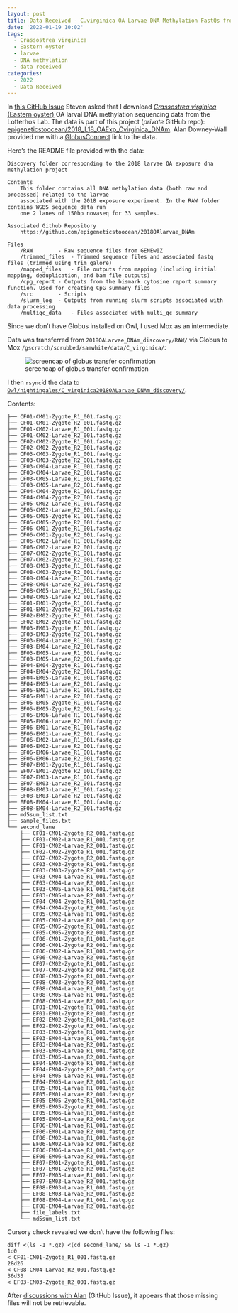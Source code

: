 ```yaml
---
layout: post
title: Data Received - C.virginica OA Larvae DNA Methylation FastQs from Lotterhos Lab
date: '2022-01-19 10:02'
tags: 
  - Crassostrea virginica
  - Eastern oyster
  - larvae
  - DNA methylation
  - data received
categories: 
  - 2022
  - Data Received
---
```

In [this GitHub Issue](https://github.com/RobertsLab/resources/issues/1362) Steven asked that I download [_Crassostrea virginica_ (Eastern oyster)](https://en.wikipedia.org/wiki/Eastern_oyster) OA larval DNA methylation sequencing data from the Lotterhos Lab. The data is part of this project (_private_ GitHub repo): [epigeneticstoocean/2018_L18_OAExp_Cvirginica_DNAm](https://github.com/epigeneticstoocean/2018_L18_OAExp_Cvirginica_DNAm). Alan Downey-Wall provided me with a [GlobusConnect](https://www.globus.org/globus-connect-personal) link to the data.

Here's the README file provided with the data:

```
Discovery folder corresponding to the 2018 larvae OA exposure dna methylation project

Contents
	This folder contains all DNA methylation data (both raw and processed) related to the larvae
	associated with the 2018 exposure experiment. In the RAW folder contains WGBS sequence data run
	one 2 lanes of 150bp novaseq for 33 samples.

Associated Github Repository
	https://github.com/epigeneticstoocean/2018OAlarvae_DNAm 

Files
	/RAW		- Raw sequence files from GENEwIZ
	/trimmed_files  - Trimmed sequence files and associated fastq files (trimmed using trim_galore)
	/mapped_files	- File outputs from mapping (including initial mapping, deduplication, and bam file outputs)
	/cpg_report	- Outputs from the bismark cytosine report summary function. Used for creating CpG summary files 
	/src		- Scripts
	/slurm_log	- Outputs from running slurm scripts associated with data processing
	/multiqc_data 	- Files associated with multi_qc summary
  ```

Since we don't have Globus installed on Owl, I used Mox as an intermediate.

Data was transferred from `2018OALarvae_DNAm_discovery/RAW/` via Globus to Mox `/gscratch/scrubbed/samwhite/data/C_virginica/`:

![screencap of globus transfer confirmation](https://github.com/RobertsLab/sams-notebook/blob/master/images/screencaps/20220119-globus_data_transfer-lotterhos-dna-methylation-cvir-larvae.png?raw=true)

I then `rsync`'d the data to [`Owl/nightingales/C_virginica2018OALarvae_DNAm_discovery/`](https://owl.fish.washington.edu/nightingales/C_virginica/2018OALarvae_DNAm_discovery/).

Contents:

```
├── CF01-CM01-Zygote_R1_001.fastq.gz
├── CF01-CM01-Zygote_R2_001.fastq.gz
├── CF01-CM02-Larvae_R1_001.fastq.gz
├── CF01-CM02-Larvae_R2_001.fastq.gz
├── CF02-CM02-Zygote_R1_001.fastq.gz
├── CF02-CM02-Zygote_R2_001.fastq.gz
├── CF03-CM03-Zygote_R1_001.fastq.gz
├── CF03-CM03-Zygote_R2_001.fastq.gz
├── CF03-CM04-Larvae_R1_001.fastq.gz
├── CF03-CM04-Larvae_R2_001.fastq.gz
├── CF03-CM05-Larvae_R1_001.fastq.gz
├── CF03-CM05-Larvae_R2_001.fastq.gz
├── CF04-CM04-Zygote_R1_001.fastq.gz
├── CF04-CM04-Zygote_R2_001.fastq.gz
├── CF05-CM02-Larvae_R1_001.fastq.gz
├── CF05-CM02-Larvae_R2_001.fastq.gz
├── CF05-CM05-Zygote_R1_001.fastq.gz
├── CF05-CM05-Zygote_R2_001.fastq.gz
├── CF06-CM01-Zygote_R1_001.fastq.gz
├── CF06-CM01-Zygote_R2_001.fastq.gz
├── CF06-CM02-Larvae_R1_001.fastq.gz
├── CF06-CM02-Larvae_R2_001.fastq.gz
├── CF07-CM02-Zygote_R1_001.fastq.gz
├── CF07-CM02-Zygote_R2_001.fastq.gz
├── CF08-CM03-Zygote_R1_001.fastq.gz
├── CF08-CM03-Zygote_R2_001.fastq.gz
├── CF08-CM04-Larvae_R1_001.fastq.gz
├── CF08-CM04-Larvae_R2_001.fastq.gz
├── CF08-CM05-Larvae_R1_001.fastq.gz
├── CF08-CM05-Larvae_R2_001.fastq.gz
├── EF01-EM01-Zygote_R1_001.fastq.gz
├── EF01-EM01-Zygote_R2_001.fastq.gz
├── EF02-EM02-Zygote_R1_001.fastq.gz
├── EF02-EM02-Zygote_R2_001.fastq.gz
├── EF03-EM03-Zygote_R1_001.fastq.gz
├── EF03-EM03-Zygote_R2_001.fastq.gz
├── EF03-EM04-Larvae_R1_001.fastq.gz
├── EF03-EM04-Larvae_R2_001.fastq.gz
├── EF03-EM05-Larvae_R1_001.fastq.gz
├── EF03-EM05-Larvae_R2_001.fastq.gz
├── EF04-EM04-Zygote_R1_001.fastq.gz
├── EF04-EM04-Zygote_R2_001.fastq.gz
├── EF04-EM05-Larvae_R1_001.fastq.gz
├── EF04-EM05-Larvae_R2_001.fastq.gz
├── EF05-EM01-Larvae_R1_001.fastq.gz
├── EF05-EM01-Larvae_R2_001.fastq.gz
├── EF05-EM05-Zygote_R1_001.fastq.gz
├── EF05-EM05-Zygote_R2_001.fastq.gz
├── EF05-EM06-Larvae_R1_001.fastq.gz
├── EF05-EM06-Larvae_R2_001.fastq.gz
├── EF06-EM01-Larvae_R1_001.fastq.gz
├── EF06-EM01-Larvae_R2_001.fastq.gz
├── EF06-EM02-Larvae_R1_001.fastq.gz
├── EF06-EM02-Larvae_R2_001.fastq.gz
├── EF06-EM06-Larvae_R1_001.fastq.gz
├── EF06-EM06-Larvae_R2_001.fastq.gz
├── EF07-EM01-Zygote_R1_001.fastq.gz
├── EF07-EM01-Zygote_R2_001.fastq.gz
├── EF07-EM03-Larvae_R1_001.fastq.gz
├── EF07-EM03-Larvae_R2_001.fastq.gz
├── EF08-EM03-Larvae_R1_001.fastq.gz
├── EF08-EM03-Larvae_R2_001.fastq.gz
├── EF08-EM04-Larvae_R1_001.fastq.gz
├── EF08-EM04-Larvae_R2_001.fastq.gz
├── md5sum_list.txt
├── sample_files.txt
└── second_lane
    ├── CF01-CM01-Zygote_R2_001.fastq.gz
    ├── CF01-CM02-Larvae_R1_001.fastq.gz
    ├── CF01-CM02-Larvae_R2_001.fastq.gz
    ├── CF02-CM02-Zygote_R1_001.fastq.gz
    ├── CF02-CM02-Zygote_R2_001.fastq.gz
    ├── CF03-CM03-Zygote_R1_001.fastq.gz
    ├── CF03-CM03-Zygote_R2_001.fastq.gz
    ├── CF03-CM04-Larvae_R1_001.fastq.gz
    ├── CF03-CM04-Larvae_R2_001.fastq.gz
    ├── CF03-CM05-Larvae_R1_001.fastq.gz
    ├── CF03-CM05-Larvae_R2_001.fastq.gz
    ├── CF04-CM04-Zygote_R1_001.fastq.gz
    ├── CF04-CM04-Zygote_R2_001.fastq.gz
    ├── CF05-CM02-Larvae_R1_001.fastq.gz
    ├── CF05-CM02-Larvae_R2_001.fastq.gz
    ├── CF05-CM05-Zygote_R1_001.fastq.gz
    ├── CF05-CM05-Zygote_R2_001.fastq.gz
    ├── CF06-CM01-Zygote_R1_001.fastq.gz
    ├── CF06-CM01-Zygote_R2_001.fastq.gz
    ├── CF06-CM02-Larvae_R1_001.fastq.gz
    ├── CF06-CM02-Larvae_R2_001.fastq.gz
    ├── CF07-CM02-Zygote_R1_001.fastq.gz
    ├── CF07-CM02-Zygote_R2_001.fastq.gz
    ├── CF08-CM03-Zygote_R1_001.fastq.gz
    ├── CF08-CM03-Zygote_R2_001.fastq.gz
    ├── CF08-CM04-Larvae_R1_001.fastq.gz
    ├── CF08-CM05-Larvae_R1_001.fastq.gz
    ├── CF08-CM05-Larvae_R2_001.fastq.gz
    ├── EF01-EM01-Zygote_R1_001.fastq.gz
    ├── EF01-EM01-Zygote_R2_001.fastq.gz
    ├── EF02-EM02-Zygote_R1_001.fastq.gz
    ├── EF02-EM02-Zygote_R2_001.fastq.gz
    ├── EF03-EM03-Zygote_R1_001.fastq.gz
    ├── EF03-EM04-Larvae_R1_001.fastq.gz
    ├── EF03-EM04-Larvae_R2_001.fastq.gz
    ├── EF03-EM05-Larvae_R1_001.fastq.gz
    ├── EF03-EM05-Larvae_R2_001.fastq.gz
    ├── EF04-EM04-Zygote_R1_001.fastq.gz
    ├── EF04-EM04-Zygote_R2_001.fastq.gz
    ├── EF04-EM05-Larvae_R1_001.fastq.gz
    ├── EF04-EM05-Larvae_R2_001.fastq.gz
    ├── EF05-EM01-Larvae_R1_001.fastq.gz
    ├── EF05-EM01-Larvae_R2_001.fastq.gz
    ├── EF05-EM05-Zygote_R1_001.fastq.gz
    ├── EF05-EM05-Zygote_R2_001.fastq.gz
    ├── EF05-EM06-Larvae_R1_001.fastq.gz
    ├── EF05-EM06-Larvae_R2_001.fastq.gz
    ├── EF06-EM01-Larvae_R1_001.fastq.gz
    ├── EF06-EM01-Larvae_R2_001.fastq.gz
    ├── EF06-EM02-Larvae_R1_001.fastq.gz
    ├── EF06-EM02-Larvae_R2_001.fastq.gz
    ├── EF06-EM06-Larvae_R1_001.fastq.gz
    ├── EF06-EM06-Larvae_R2_001.fastq.gz
    ├── EF07-EM01-Zygote_R1_001.fastq.gz
    ├── EF07-EM01-Zygote_R2_001.fastq.gz
    ├── EF07-EM03-Larvae_R1_001.fastq.gz
    ├── EF07-EM03-Larvae_R2_001.fastq.gz
    ├── EF08-EM03-Larvae_R1_001.fastq.gz
    ├── EF08-EM03-Larvae_R2_001.fastq.gz
    ├── EF08-EM04-Larvae_R1_001.fastq.gz
    ├── EF08-EM04-Larvae_R2_001.fastq.gz
    ├── file_labels.txt
    └── md5sum_list.txt
```

Cursory check revealed we don't have the following files:

```shell
diff <(ls -1 *.gz) <(cd second_lane/ && ls -1 *.gz)
1d0
< CF01-CM01-Zygote_R1_001.fastq.gz
28d26
< CF08-CM04-Larvae_R2_001.fastq.gz
36d33
< EF03-EM03-Zygote_R2_001.fastq.gz
```

After [discussions with Alan](https://github.com/RobertsLab/resources/issues/1362#issuecomment-1440480737) (GitHub Issue), it appears that those missing files will not be retrievable.